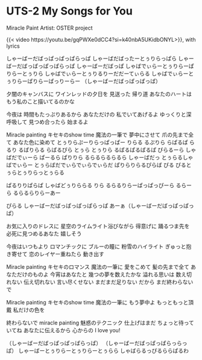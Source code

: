 # UTS-2 My Songs for You

Miracle Paint
Artist: OSTER project

{{< video https://youtu.be/gqPWXe0dCC4?si=k40nbA5UKidbONYL>}}, with lyrics

しゃーばーだばっぱっぱっぱらっぱ
しゃーばだばったーとぅりらっぱら
しゃーばーだばっぱっぱっぱらっぱ
しゃーばーだばっぱ
しゃばでぃらーとぅりらーぱりらーとぅりら
しゃばでぃらーとぅりるりーだだーてぃらる
しゃばでぃらーとぅりらーぱりらーぱっりーらー
（しゃーばーだばっぱっぱっぱ）

夕闇のキャンバスに ワインレッドの夕日を
見送った 帰り道
あなたのハートは もう私のこと描いてるのかな

今夜は 時間もたっぷりあるから
あなただけの 私でいてあげるよ
ゆっくりと深呼吸して 見つめ合ったら
始まるよ

Miracle painting
キセキのshow time
魔法の一筆で 夢中にさせて
爪の先まで全て あなた色に染めて
とぅりらぷーりらっぱっぱー
りらる るぷりら らぱるぱ
らるり るぱりらる らぱるぴら
とぅら とぅりら るぱるぱるぱるぱ
ぴらるーら しゃばだでぃーら
ぱーるら ぱりりら るらるらるらるら
しゃーばだっ とぅらるしゃばでぃらー
とぅらばだでぃらでぃらでぃらだ
ぱりらりらるぴらば
ぴる ぴるとぅらとぅりらっとぅらる

ぱるりりぱらぱ しゃばどぅりららる
りら るらるりらーぱっぱっぴーら るらーら
るらるらりらーあー

ぴらる しゃーばーだばっぱっぱっぱらっぱ
あーぁ（しゃーばーだばっぱっぱっぱ）

お気に入りのドレスに
星空のライムライト浴びながら
得意げに 踊るつま先を
必死に見つめるあなた 嬉しそう

今夜はいつもより ロマンチックに
ブルーの瞳に 粉雪のハイライト
ぎゅっと抱き寄せて 恋のレイヤー重ねたら
動き出す

Miracle painting
キセキのロマンス
魔法の一筆に 愛をこめて
髪の先まで全て あなただけのものよ
今宵はあなたと 幾つの夢を数えたかな
溢れる思いは
数え切れない 伝え切れない
言い尽くせない まだまだ足りない
だから まだ終わらないで

Miracle painting
キセキのshow time
魔法の一筆に もう夢中よ
もっともっと頂戴 私だけの色を

終わらないで miracle painting
魅惑のテクニック
仕上げはまだ ちょっと待っていてね
あなたに伝えるから 心からの
I love you!

（しゃーばーだばっぱっぱっぱらっぱ）
（しゃーばーだばっぱっぱらっらっぱ）
しゃーばーとぅりらーとぅりらーとぅらら
しゃばらるっぴるららぱるわ